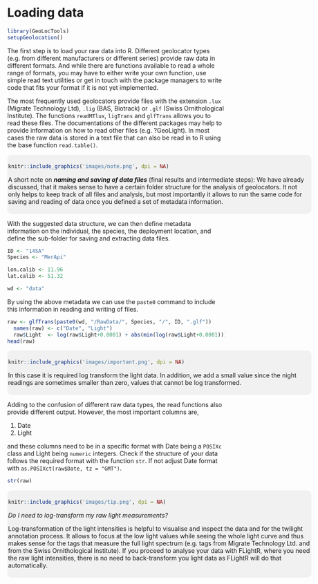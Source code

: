 # Loading data {#loadingData}

```r
library(GeoLocTools)
setupGeolocation()
```

The first step is to load your raw data into R. Different geolocator types (e.g. from different manufacturers or different series) provide raw data in different formats. And while there are functions available to read a whole range of formats, you may have to either write your own function, use simple read text utilities or get in touch with the package managers to write code that fits your format if it is not yet implemented.

The most frequently used geolocators provide files with the extension `.lux` (Migrate Technology Ltd), `.lig` (BAS, Biotrack) or `.glf` (Swiss Ornithological Institute). The functions `readMTlux`, `ligTrans` and `glfTrans` allows you to read these files. The documentations of the different packages may help to provide information on how to read other files (e.g. ?GeoLight). In most cases the raw data is stored in a text file that can also be read in to R using the base function `read.table()`.


<div style="background-color:rgba(0, 0, 0, 0.0470588); border-radius: 10px; text-align:left; vertical-align: middle; padding:6px 2; width: 700px; margin: auto:">

```r
knitr::include_graphics('images/note.png', dpi = NA)
```

A short note on ***naming and saving of data files*** (final results and intermediate steps):
We have already discussed, that it makes sense to have a certain folder structure for the analysis of geolocators. It not only helps to keep track of all files and analysis, but most importantly it allows to run the same code for saving and reading of data once you defined a set of metadata information.
</div>

With the suggested data structure, we can then define metadata information on the individual, the species, the deployment location, and define the sub-folder for saving and extracting data files.

```r
ID <- "14SA"
Species <- "MerApi"

lon.calib <- 11.96
lat.calib <- 51.32

wd <- "data"
```

By using the above metadata we can use the `paste0` command to include this information in reading and writing of files.

```r
raw <- glfTrans(paste0(wd, "/RawData/", Species, "/", ID, ".glf"))
  names(raw) <- c("Date", "Light")
  raw$Light  <- log(raw$Light+0.0001) + abs(min(log(raw$Light+0.0001)))
head(raw)
```

<div style="background-color:rgba(0, 0, 0, 0.0470588); border-radius: 10px; text-align:left; vertical-align: middle; padding:6px 2; width: 700px; margin: auto:">
```r
knitr::include_graphics('images/important.png', dpi = NA)
```

In this case it is required log transform the light data. In addition, we add a small value since the night readings are sometimes smaller than zero, values that cannot be log transformed.
</div>

Adding to the confusion of different raw data types, the read functions also provide different output. However, the most important columns are,

1. Date
2. Light

and these columns need to be in a specific format with Date being a `POSIXc` class and Light being `numeric` integers. Check if the structure of your data follows the required format with the function `str`. If not adjust Date format with `as.POSIXct(raw$Date, tz = "GMT")`.

```r
str(raw)
```

<div style="background-color:rgba(0, 0, 0, 0.0470588); border-radius: 10px; text-align:left; vertical-align: middle; padding:6px 2; width: 700px; margin: auto:">
```r
knitr::include_graphics('images/tip.png', dpi = NA)
```

_Do I need to log-transform my raw light measurements?_
  
Log-transformation of the light intensities is helpful to visualise and inspect the data and for the twilight annotation process. It allows to focus at the low light values while seeing the whole light curve and thus makes sense for the tags that measure the full light spectrum (e.g. tags from Migrate Technology Ltd. and from the Swiss Ornithological Institute). If you proceed to analyse your data with FLightR, where you need the raw light intensities, there is no need to back-transform you light data as FLightR will do that automatically.
</div>

